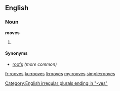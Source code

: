 ==English==

===Noun===
'''rooves'''

# {{plural of|roof}}

====Synonyms====
* [[roofs]] ''(more common)''

[[Category:English irregular plurals ending in "-ves"]]

[[fr:rooves]]
[[ku:rooves]]
[[li:rooves]]
[[my:rooves]]
[[simple:rooves]]